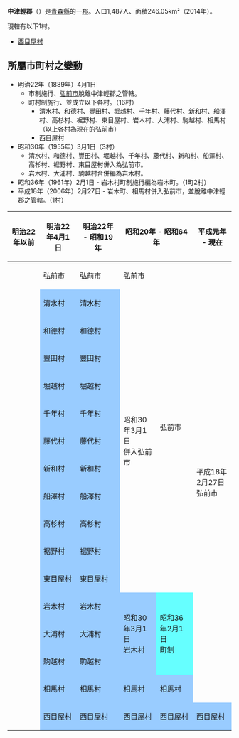 {{日本郡
| 郡 = 中津輕郡
| 日文原名 = 中津軽郡
| 平假名 = なかつがるぐん
| 羅馬字拼音 = Nakatsugaru-gun
| 地圖 = [[File:Nishimeya_in_Aomori_Prefecture.png|250px]]
| 都道府縣 = 青森縣
| 編號 = 
| 町 = 
| 村 = 1
| 經度 = 
| 緯度 = 
| 註記 = 
|}}

'''中津輕郡'''（{{jpn|j=中津軽郡|hg=なかつがるぐん|rm=Nakatsugaru gun|f=y}}）是[[青森縣|青森縣]]的一[[郡|郡]]。人口1,487人、面積246.05km²（2014年）。

現轄有以下1村。
* [[西目屋村|西目屋村]]

== 所屬市町村之變動 ==
* 明治22年（1889年）4月1日 
** 市制施行、[[弘前市|弘前市]]脫離中津輕郡之管轄。
** 町村制施行、並成立以下各村。（16村）
*** 清水村、和德村、豐田村、堀越村、千年村、藤代村、新和村、船澤村、高杉村、裾野村、東目屋村、岩木村、大浦村、駒越村、相馬村（以上各村為現在的弘前市）
*** 西目屋村
* 昭和30年（1955年）3月1日（3村） 
** 清水村、和德村、豐田村、堀越村、千年村、藤代村、新和村、船澤村、高杉村、裾野村、東目屋村併入為弘前市。
** 岩木村、大浦村、駒越村合併編為岩木村。
* 昭和36年（1961年）2月1日 - 岩木村町制施行編為岩木町。（1町2村）
* 平成18年（2006年）2月27日 - 岩木町、相馬村併入弘前市，並脫離中津輕郡之管轄。（1村）

{| class="wikitable" style="font-size:x-small"
|-
!明治22年以前
!明治22年4月1日
!明治22年 - 昭和19年
! colspan="2" |昭和20年 - 昭和64年
!平成元年 - 現在
!現在
|-
|
| 弘前市
| 弘前市
| 弘前市
| rowspan="12" | 弘前市
| rowspan="16" | 平成18年2月27日<br />弘前市
| rowspan="16" | 弘前市
|-
|
| style="background-color:#9cf;" | 清水村
| style="background-color:#9cf;" | 清水村
| rowspan="11" | 昭和30年3月1日<br />併入弘前市
|-
|
| style="background-color:#9cf;" | 和德村
| style="background-color:#9cf;" | 和德村
|-
|
| style="background-color:#9cf;" | 豐田村
| style="background-color:#9cf;" | 豐田村
|-
|
| style="background-color:#9cf;" | 堀越村
| style="background-color:#9cf;" | 堀越村
|-
|
| style="background-color:#9cf;" | 千年村
| style="background-color:#9cf;" | 千年村
|-
|
| style="background-color:#9cf;" | 藤代村
| style="background-color:#9cf;" | 藤代村
|-
|
| style="background-color:#9cf;" | 新和村
| style="background-color:#9cf;" | 新和村
|-
|
| style="background-color:#9cf;" | 船澤村
| style="background-color:#9cf;" | 船澤村
|-
|
| style="background-color:#9cf;" | 高杉村
| style="background-color:#9cf;" | 高杉村
|-
|
| style="background-color:#9cf;" | 裾野村
| style="background-color:#9cf;" | 裾野村
|-
|
| style="background-color:#9cf;" | 東目屋村
| style="background-color:#9cf;" | 東目屋村
|-
|
| style="background-color:#9cf;" | 岩木村
| style="background-color:#9cf;" | 岩木村
| rowspan="3" style="background-color:#9cf;" | 昭和30年3月1日<br />岩木村
| rowspan="3" style="background-color:#6ff;" | 昭和36年2月1日<br />町制
|-
|
| style="background-color:#9cf;" | 大浦村
| style="background-color:#9cf;" | 大浦村
|-
|
| style="background-color:#9cf;" | 駒越村
| style="background-color:#9cf;" | 駒越村
|-
|
| style="background-color:#9cf;" | 相馬村
| style="background-color:#9cf;" | 相馬村
| style="background-color:#9cf;" | 相馬村
| style="background-color:#9cf;" | 相馬村
|-
|
| style="background-color:#9cf;" | 西目屋村
| style="background-color:#9cf;" | 西目屋村
| style="background-color:#9cf;" | 西目屋村
| style="background-color:#9cf;" | 西目屋村
| style="background-color:#9cf;" | 西目屋村
| style="background-color:#9cf;" | 西目屋村
|}

{{青森縣}}{{Authority control}}